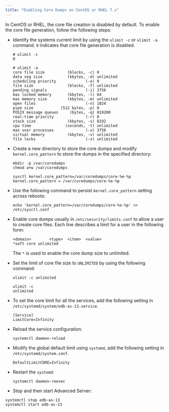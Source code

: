 ```yaml
---
title: "Enabling Core Dumps on CentOS or RHEL 7.x"
---
```


<div id="enabling_core_dumps_on_centos_or_rhel_7.x" class="registered_link"></div>


In CentOS or RHEL, the core file creation is disabled by default. To enable the core file generation, follow the following steps:

-   Identify the systems current limit by using the `ulimit -c` or `ulimit -a` command. `0` indicates that core file generation is disabled.

    ```text
    # ulimit -c
    0

    # ulimit -a
    core file size          (blocks, -c) 0
    data seg size           (kbytes, -d) unlimited
    scheduling priority             (-e) 0
    file size               (blocks, -f) unlimited
    pending signals                 (-i) 3756
    max locked memory       (kbytes, -l) 64
    max memory size         (kbytes, -m) unlimited
    open files                      (-n) 1024
    pipe size            (512 bytes, -p) 8
    POSIX message queues     (bytes, -q) 819200
    real-time priority              (-r) 0
    stack size              (kbytes, -s) 8192
    cpu time               (seconds, -t) unlimited
    max user processes              (-u) 3756
    virtual memory          (kbytes, -v) unlimited
    file locks                      (-x) unlimited
    ```

-   Create a new directory to store the core dumps and modify `kernel.core_pattern` to store the dumps in the specified directory:

    ```text
    mkdir -p /var/coredumps
    chmod a+w /var/coredumps

    sysctl kernel.core_pattern=/var/coredumps/core-%e-%p
    kernel.core_pattern = /var/coredumps/core-%e-%p
    ```

-   Use the following command to persist `kernel.core_pattern` setting across reboots:

    ```text
    echo 'kernel.core_pattern=/var/coredumps/core-%e-%p' >> /etc/sysctl.conf
    ```

-   Enable core dumps usually in `/etc/security/limits.conf` to allow a user to create core files. Each line describes a limit for a user in the following form:

    ```text
    <domain>        <type>  <item>  <value>
    *soft core unlimited
    ```

    The `*` is used to enable the core dump size to unlimited.

-   Set the limit of core file size to `UNLIMITED` by using the following command:

    ```text
    ulimit -c unlimited

    ulimit -c
    unlimited
    ```

-   To set the core limit for all the services, add the following setting in `/etc/systemd/system/edb-as-13.service`.

    ```text
    [Service]
    LimitCore=Infinity
    ```

-   Reload the service configuration:

    ```text
    systemctl daemon-reload
    ```

-   Modify the global default limit using `systemd`, add the following setting in `/etc/systemd/system.conf`.

    ```
    DefaultLimitCORE=Infinity
    ```

-   Restart the `systemd`:

    ```text
    systemctl daemon-reexec
    ```

-   Stop and then start Advanced Server:

   ```text
   systemctl stop edb-as-13
   systemctl start edb-as-13

   

